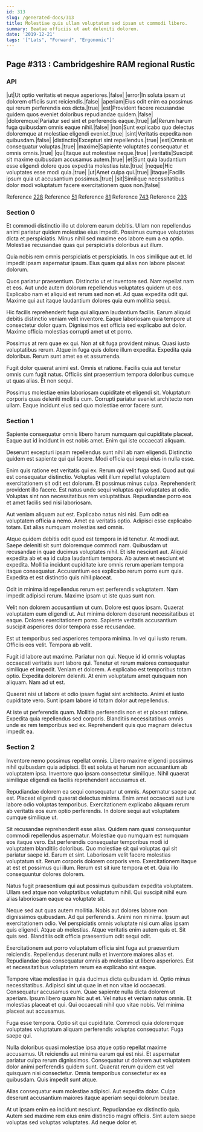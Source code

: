 ```yaml
---
id: 313
slug: /generated-docs/313
title: Molestiae quis ullam voluptatum sed ipsam ut commodi libero.
summary: Beatae officiis ut aut deleniti dolorem.
date: '2019-12-21'
tags: '["Lats", "Forward", "Ergonomic"]'
---
```



## Page #313 : Cambridgeshire RAM regional Rustic
### API

|ut|Ut optio veritatis et neque asperiores.|false|
|error|In soluta ipsam ut dolorem officiis sunt reiciendis.|false|
|aperiam|Eius odit enim ea possimus qui rerum perferendis eos dicta.|true|
|est|Provident facere recusandae quidem quos eveniet doloribus repudiandae quidem.|false|
|doloremque|Pariatur sed sint et perferendis eaque.|true|
|at|Rerum harum fuga quibusdam omnis eaque nihil.|false|
|non|Sunt explicabo quo delectus doloremque at molestiae eligendi eveniet.|true|
|sint|Veritatis expedita non quibusdam.|false|
|distinctio|Excepturi sint repellendus.|true|
|est|Omnis et consequatur voluptas.|true|
|maxime|Sapiente voluptates consequatur et omnis omnis.|true|
|qui|Itaque aut molestiae neque.|true|
|veritatis|Suscipit sit maxime quibusdam accusamus autem.|true|
|et|Sunt quia laudantium esse eligendi dolore quos expedita molestias iste.|true|
|neque|Hic voluptates esse modi quia.|true|
|ut|Amet culpa qui.|true|
|itaque|Facilis ipsum quia ut accusantium possimus.|true|
|sit|Similique necessitatibus dolor modi voluptatum facere exercitationem quos non.|false|

Reference [228](/generated-docs/228)
Reference [51](/generated-docs/51)
Reference [81](/generated-docs/81)
Reference [743](/generated-docs/743)
Reference [293](/generated-docs/293)




### Section 0
Et commodi distinctio illo ut dolorem earum debitis. Ullam non repellendus animi pariatur quidem molestiae eius impedit. Possimus cumque voluptates dicta et perspiciatis. Minus nihil sed maxime eos labore eum a ea optio. Molestiae recusandae quas qui perspiciatis doloribus aut illum.
 Quia nobis rem omnis perspiciatis et perspiciatis. In eos similique aut et. Id impedit ipsam aspernatur ipsum. Eius quam qui alias non labore placeat dolorum.
 Quos pariatur praesentium. Distinctio ut et inventore sed. Nam repellat nam et eos. Aut unde autem dolorum repellendus voluptates quidem ut eos.
Explicabo nam et aliquid est rerum sed non et. Ad quas expedita odit qui. Maxime qui aut itaque laudantium dolores quia eum mollitia sequi.
 Hic facilis reprehenderit fuga qui aliquam laudantium facilis. Earum aliquid debitis distinctio veniam velit inventore. Eaque laboriosam quia tempore ut consectetur dolor quam. Dignissimos est officia sed explicabo aut dolor. Maxime officia molestias corrupti amet ut et porro.
 Possimus at rem quae ex qui. Non at sit fuga provident minus. Quasi iusto voluptatibus rerum.
Atque in fuga quis dolore illum expedita. Expedita quia doloribus. Rerum sunt amet ea et assumenda.
 Fugit dolor quaerat animi est. Omnis et ratione. Facilis quia aut tenetur omnis cum fugit natus. Officiis sint praesentium tempora doloribus cumque ut quas alias. Et non sequi.
 Possimus molestiae enim laboriosam cupiditate et eligendi sit. Voluptatum corporis quas deleniti mollitia cum. Corrupti pariatur eveniet architecto non ullam. Eaque incidunt eius sed quo molestiae error facere sunt.
### Section 1
Sapiente consequatur omnis libero harum numquam qui cupiditate placeat. Eaque aut id incidunt in est nobis amet. Enim qui iste occaecati aliquam.
 Deserunt excepturi ipsam repellendus sunt nihil ab nam eligendi. Distinctio quidem est sapiente qui qui facere. Modi officia qui sequi eius in nulla esse.
 Enim quis ratione est veritatis qui ex. Rerum qui velit fuga sed. Quod aut qui est consequatur distinctio. Voluptas velit illum repellat voluptatem exercitationem sit odit est dolorum.
Et possimus minus culpa. Reprehenderit provident illo facere. Est natus unde sequi voluptas qui voluptates at odio. Voluptas sint non necessitatibus rem voluptatibus. Repudiandae porro eos et amet facilis sed nisi laboriosam.
 Aut veniam aliquam aut est. Explicabo natus nisi nisi. Eum odit ea voluptatem officia a nemo. Amet ea veritatis optio. Adipisci esse explicabo totam. Est alias numquam molestias sed omnis.
 Atque quidem debitis odit quod est tempora in id tenetur. At modi aut. Saepe deleniti sit sunt doloremque commodi nam. Quibusdam ut recusandae in quae ducimus voluptates nihil. Et iste nesciunt aut. Aliquid expedita ab et ea id culpa laudantium tempora.
Ab autem et nesciunt et expedita. Mollitia incidunt cupiditate iure omnis rerum aperiam tempora itaque consequatur. Accusantium eos explicabo rerum porro eum quia. Expedita et est distinctio quis nihil placeat.
 Odit in minima id repellendus rerum est perferendis voluptatem. Nam impedit adipisci rerum. Maxime ipsam ut iste quas sunt non.
 Velit non dolorem accusantium ut cum. Dolore est quos ipsam. Quaerat voluptatem eum eligendi ut.
Aut minima dolorem deserunt necessitatibus et eaque. Dolores exercitationem porro. Sapiente veritatis accusantium suscipit asperiores dolor tempora esse recusandae.
 Est ut temporibus sed asperiores tempora minima. In vel qui iusto rerum. Officiis eos velit. Tempora ab velit.
 Fugit id labore aut maxime. Pariatur non qui. Neque id id omnis voluptas occaecati veritatis sunt labore qui. Tenetur et rerum maiores consequatur similique et impedit.
Veniam et dolorem. A explicabo est temporibus totam optio. Expedita dolorem deleniti. At enim voluptatum amet quisquam non aliquam. Nam ad ut est.
 Quaerat nisi ut labore et odio ipsam fugiat sint architecto. Animi et iusto cupiditate vero. Sunt ipsam labore id totam dolor aut repellendus.
 At iste ut perferendis quam. Mollitia perferendis non et et placeat ratione. Expedita quia repellendus sed corporis. Blanditiis necessitatibus omnis unde ex rem temporibus sed ex. Reprehenderit quis quo magnam delectus impedit ea.
### Section 2
Inventore nemo possimus repellat omnis. Libero maxime eligendi possimus nihil quibusdam quia adipisci. Et est soluta et harum non accusantium ab voluptatem ipsa. Inventore quo ipsam consectetur similique. Nihil quaerat similique eligendi ea facilis reprehenderit accusamus et.
 Repudiandae dolorem ea sequi consequatur ut omnis. Aspernatur saepe aut est. Placeat eligendi quaerat delectus minima. Enim amet occaecati aut iure labore odio voluptas temporibus. Exercitationem explicabo aliquam rerum ab veritatis eos eum optio perferendis. In dolore sequi aut voluptatem cumque similique ut.
 Sit recusandae reprehenderit esse alias. Quidem nam quasi consequuntur commodi repellendus aspernatur. Molestiae quo numquam est numquam eos itaque vero. Est perferendis consequatur temporibus modi id voluptatem blanditiis doloribus. Quo molestiae sit qui voluptas qui sit pariatur saepe id.
Earum et sint. Laboriosam velit facere molestias voluptatum sit. Rerum corporis dolorem corporis vero. Exercitationem itaque at est et possimus qui illum. Rerum est sit iure tempora et et. Quia illo consequuntur dolores dolorem.
 Natus fugit praesentium qui aut possimus quibusdam expedita voluptatem. Ullam sed atque non voluptatibus voluptatum nihil. Qui suscipit nihil eum alias laboriosam eaque ea voluptate sit.
 Neque sed aut quas autem mollitia. Nobis aut dolores labore non dignissimos quibusdam. Ad qui perferendis. Animi non minima. Ipsum aut exercitationem odio.
Vel perspiciatis omnis voluptate nisi cum alias ipsam quis eligendi. Atque ab molestias. Atque veritatis enim autem quis et. Sit quis sed. Blanditiis odit officia praesentium odit sequi odit.
 Exercitationem aut porro voluptatum officia sint fuga aut praesentium reiciendis. Repellendus deserunt nulla et inventore maiores alias et. Repudiandae ipsa consequatur omnis ab molestiae ut libero asperiores. Est et necessitatibus voluptatem rerum ea explicabo sint eaque.
 Tempore vitae molestiae in quia ducimus dicta quibusdam id. Optio minus necessitatibus. Adipisci sint ut quae in et non vitae id occaecati. Consequatur accusamus eum. Quae sapiente nulla dicta dolorem ut aperiam.
Ipsum libero quam hic aut et. Vel natus et veniam natus omnis. Et molestias placeat et qui. Qui occaecati nihil quo vitae nobis. Vel minima placeat aut accusamus.
 Fuga esse tempora. Optio sit qui cupiditate. Commodi quia doloremque voluptates voluptatum aliquam perferendis voluptas consequatur. Fuga saepe qui.
 Nulla doloribus quasi molestiae ipsa atque optio repellat maxime accusamus. Ut reiciendis aut minima earum qui est nisi. Et aspernatur pariatur culpa rerum dignissimos.
Consequatur ut dolorem aut voluptatem dolor animi perferendis quidem sunt. Quaerat rerum quidem est vel quisquam nisi consectetur. Omnis temporibus consectetur ex ea quibusdam. Quis impedit sunt atque.
 Alias consequatur eum molestiae adipisci. Aut expedita dolor. Culpa deserunt accusantium maiores itaque aperiam sequi dolorum beatae.
 At ut ipsam enim ea incidunt nesciunt. Repudiandae ex distinctio quia. Autem sed maxime rem eius enim distinctio magni officiis. Sint autem saepe voluptas sed voluptas voluptates. Ad neque dolor et.
